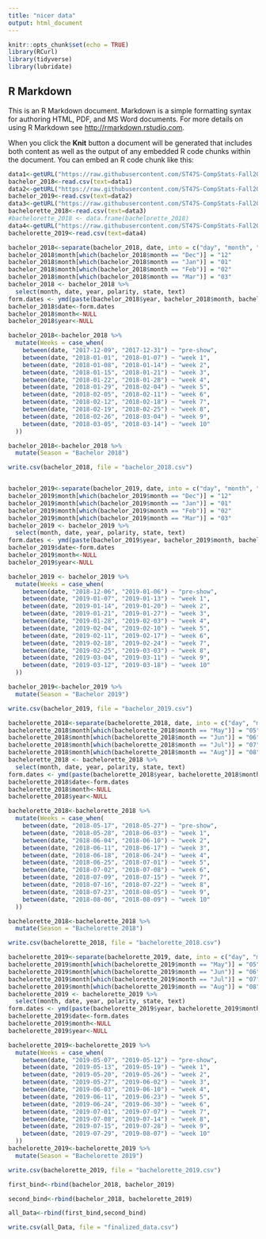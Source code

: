```yaml
---
title: "nicer data"
output: html_document
---
```


```r
knitr::opts_chunk$set(echo = TRUE)
library(RCurl)
library(tidyverse)
library(lubridate)
```

## R Markdown

This is an R Markdown document. Markdown is a simple formatting syntax for authoring HTML, PDF, and MS Word documents. For more details on using R Markdown see <http://rmarkdown.rstudio.com>.

When you click the **Knit** button a document will be generated that includes both content as well as the output of any embedded R code chunks within the document. You can embed an R code chunk like this:

```r
data1<-getURL("https://raw.githubusercontent.com/ST47S-CompStats-Fall2019/team-shows/master/cleaned_data/Bachelor_2018.csv?token=ALH3QRSD7MJQYKL6WBOCET26AJ2LE")
bachelor_2018<-read.csv(text=data1)
data2<-getURL("https://raw.githubusercontent.com/ST47S-CompStats-Fall2019/team-shows/master/cleaned_data/Bachelor_2019.csv?token=ALH3QRWMBYT5KAVRW4R7E6K6AJ2M4")
bachelor_2019<-read.csv(text=data2)
data3<-getURL("https://raw.githubusercontent.com/ST47S-CompStats-Fall2019/team-shows/master/cleaned_data/Bachelorette_2018.csv?token=ALH3QRVZFGBMDDSAY5W6OZS6AJ2PI")
bachelorette_2018<-read.csv(text=data3)
#bachelorette_2018 <- data.frame(bachelorette_2018)
data4<-getURL("https://raw.githubusercontent.com/ST47S-CompStats-Fall2019/team-shows/master/cleaned_data/Bachelorette_2019.csv?token=ALH3QRTH2MYTBJU5NGPWXVC6AJ2RK")
bachelorette_2019<-read.csv(text=data4)

```

```r
bachelor_2018<-separate(bachelor_2018, date, into = c("day", "month", "date", "time1", "time2", "year"), sep = " ", remove = TRUE, convert = FALSE, extra = "warn", fill = "warn")
bachelor_2018$month[which(bachelor_2018$month == "Dec")] = "12"
bachelor_2018$month[which(bachelor_2018$month == "Jan")] = "01"
bachelor_2018$month[which(bachelor_2018$month == "Feb")] = "02"
bachelor_2018$month[which(bachelor_2018$month == "Mar")] = "03"
bachelor_2018 <- bachelor_2018 %>%
  select(month, date, year, polarity, state, text)
form.dates <- ymd(paste(bachelor_2018$year, bachelor_2018$month, bachelor_2018$date, sep = "-"))
bachelor_2018$date<-form.dates
bachelor_2018$month<-NULL
bachelor_2018$year<-NULL

bachelor_2018<-bachelor_2018 %>%
  mutate(Weeks = case_when(
    between(date, "2017-12-09", "2017-12-31") ~ "pre-show",
    between(date, "2018-01-01", "2018-01-07") ~ "week 1",
    between(date, "2018-01-08", "2018-01-14") ~ "week 2",
    between(date, "2018-01-15", "2018-01-21") ~ "week 3",
    between(date, "2018-01-22", "2018-01-28") ~ "week 4",
    between(date, "2018-01-29", "2018-02-04") ~ "week 5",
    between(date, "2018-02-05", "2018-02-11") ~ "week 6",
    between(date, "2018-02-12", "2018-02-18") ~ "week 7",
    between(date, "2018-02-19", "2018-02-25") ~ "week 8",
    between(date, "2018-02-26", "2018-03-04") ~ "week 9",
    between(date, "2018-03-05", "2018-03-14") ~ "week 10"
  ))

bachelor_2018<-bachelor_2018 %>%
  mutate(Season = "Bachelor 2018")

write.csv(bachelor_2018, file = "bachelor_2018.csv")



```


```r
bachelor_2019<-separate(bachelor_2019, date, into = c("day", "month", "date", "time1", "time2", "year"), sep = " ", remove = TRUE, convert = FALSE, extra = "warn", fill = "warn")
bachelor_2019$month[which(bachelor_2019$month == "Dec")] = "12"
bachelor_2019$month[which(bachelor_2019$month == "Jan")] = "01"
bachelor_2019$month[which(bachelor_2019$month == "Feb")] = "02"
bachelor_2019$month[which(bachelor_2019$month == "Mar")] = "03"
bachelor_2019 <- bachelor_2019 %>%
  select(month, date, year, polarity, state, text)
form.dates <- ymd(paste(bachelor_2019$year, bachelor_2019$month, bachelor_2019$date, sep = "-"))
bachelor_2019$date<-form.dates
bachelor_2019$month<-NULL
bachelor_2019$year<-NULL

bachelor_2019 <- bachelor_2019 %>%
  mutate(Weeks = case_when(
    between(date, "2018-12-06", "2019-01-06") ~ "pre-show",
    between(date, "2019-01-07", "2019-01-13") ~ "week 1",
    between(date, "2019-01-14", "2019-01-20") ~ "week 2",
    between(date, "2019-01-21", "2019-01-27") ~ "week 3",
    between(date, "2019-01-28", "2019-02-03") ~ "week 4",
    between(date, "2019-02-04", "2019-02-10") ~ "week 5",
    between(date, "2019-02-11", "2019-02-17") ~ "week 6",
    between(date, "2019-02-18", "2019-02-24") ~ "week 7",
    between(date, "2019-02-25", "2019-03-03") ~ "week 8",
    between(date, "2019-03-04", "2019-03-11") ~ "week 9",
    between(date, "2019-03-12", "2019-03-18") ~ "week 10"
  ))

bachelor_2019<-bachelor_2019 %>%
  mutate(Season = "Bachelor 2019")

write.csv(bachelor_2019, file = "bachelor_2019.csv")


```

```r
bachelorette_2018<-separate(bachelorette_2018, date, into = c("day", "month", "date", "time1", "time2", "year"), sep = " ", remove = TRUE, convert = FALSE, extra = "warn", fill = "warn")
bachelorette_2018$month[which(bachelorette_2018$month == "May")] = "05"
bachelorette_2018$month[which(bachelorette_2018$month == "Jun")] = "06"
bachelorette_2018$month[which(bachelorette_2018$month == "Jul")] = "07"
bachelorette_2018$month[which(bachelorette_2018$month == "Aug")] = "08"
bachelorette_2018 <- bachelorette_2018 %>%
  select(month, date, year, polarity, state, text)
form.dates <- ymd(paste(bachelorette_2018$year, bachelorette_2018$month, bachelorette_2018$date, sep = "-"))
bachelorette_2018$date<-form.dates
bachelorette_2018$month<-NULL
bachelorette_2018$year<-NULL

bachelorette_2018<-bachelorette_2018 %>%
  mutate(Weeks = case_when(
    between(date, "2018-05-17", "2018-05-27") ~ "pre-show",
    between(date, "2018-05-28", "2018-06-03") ~ "week 1",
    between(date, "2018-06-04", "2018-06-10") ~ "week 2",
    between(date, "2018-06-11", "2018-06-17") ~ "week 3",
    between(date, "2018-06-18", "2018-06-24") ~ "week 4",
    between(date, "2018-06-25", "2018-07-01") ~ "week 5",
    between(date, "2018-07-02", "2018-07-08") ~ "week 6",
    between(date, "2018-07-09", "2018-07-15") ~ "week 7",
    between(date, "2018-07-16", "2018-07-22") ~ "week 8",
    between(date, "2018-07-23", "2018-08-05") ~ "week 9",
    between(date, "2018-08-06", "2018-08-09") ~ "week 10"
  ))

bachelorette_2018<-bachelorette_2018 %>%
  mutate(Season = "Bachelorette 2018")

write.csv(bachelorette_2018, file = "bachelorette_2018.csv")

```


```r
bachelorette_2019<-separate(bachelorette_2019, date, into = c("day", "month", "date", "time1", "time2", "year"), sep = " ", remove = TRUE, convert = FALSE, extra = "warn", fill = "warn")
bachelorette_2019$month[which(bachelorette_2019$month == "May")] = "05"
bachelorette_2019$month[which(bachelorette_2019$month == "Jun")] = "06"
bachelorette_2019$month[which(bachelorette_2019$month == "Jul")] = "07"
bachelorette_2019$month[which(bachelorette_2019$month == "Aug")] = "08"
bachelorette_2019 <- bachelorette_2019 %>%
  select(month, date, year, polarity, state, text)
form.dates <- ymd(paste(bachelorette_2019$year, bachelorette_2019$month, bachelorette_2019$date, sep = "-"))
bachelorette_2019$date<-form.dates
bachelorette_2019$month<-NULL
bachelorette_2019$year<-NULL

bachelorette_2019<-bachelorette_2019 %>%
  mutate(Weeks = case_when(
    between(date, "2019-05-07", "2019-05-12") ~ "pre-show",
    between(date, "2019-05-13", "2019-05-19") ~ "week 1",
    between(date, "2019-05-20", "2019-05-26") ~ "week 2",
    between(date, "2019-05-27", "2019-06-02") ~ "week 3",
    between(date, "2019-06-03", "2019-06-10") ~ "week 4",
    between(date, "2019-06-11", "2019-06-23") ~ "week 5",
    between(date, "2019-06-24", "2019-06-30") ~ "week 6",
    between(date, "2019-07-01", "2019-07-07") ~ "week 7",
    between(date, "2019-07-08", "2019-07-14") ~ "week 8",
    between(date, "2019-07-15", "2019-07-28") ~ "week 9",
    between(date, "2019-07-29", "2019-08-07") ~ "week 10"
  ))
bachelorette_2019<-bachelorette_2019 %>%
  mutate(Season = "Bachelorette 2019")

write.csv(bachelorette_2019, file = "bachelorette_2019.csv")

```


```r

first_bind<-rbind(bachelor_2018, bachelor_2019)

second_bind<-rbind(bachelor_2018, bachelorette_2019)

all_Data<-rbind(first_bind,second_bind)

write.csv(all_Data, file = "finalized_data.csv")


```















